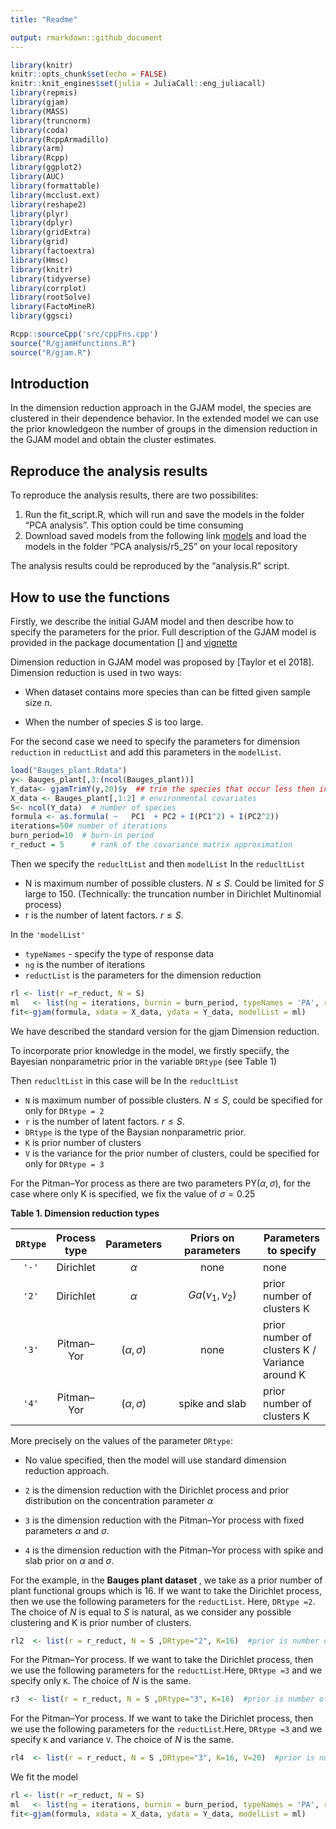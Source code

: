 ```yaml
---
title: "Readme"

output: rmarkdown::github_document
---
```


```r
library(knitr)
knitr::opts_chunk$set(echo = FALSE)
knitr::knit_engines$set(julia = JuliaCall::eng_juliacall)
library(repmis)
library(gjam)
library(MASS)
library(truncnorm)
library(coda)
library(RcppArmadillo)
library(arm)
library(Rcpp)
library(ggplot2)
library(AUC)
library(formattable)
library(mcclust.ext)
library(reshape2)
library(plyr)
library(dplyr)
library(gridExtra)
library(grid)
library(factoextra)
library(Hmsc)
library(knitr)
library(tidyverse)
library(corrplot)
library(rootSolve)
library(FactoMineR)
library(ggsci)

Rcpp::sourceCpp('src/cppFns.cpp')
source("R/gjamHfunctions.R")
source("R/gjam.R")

```

## Introduction

In the dimension reduction approach in the GJAM model, the species are clustered in their dependence behavior.
In the extended model we can use the prior knowledgeon the number of groups in the dimension reduction in the GJAM model and obtain the cluster estimates.

## Reproduce the analysis results 

To reproduce the analysis results, there are two possibilites:

1. Run the fit_script.R, which will run and save the models in the folder "PCA analysis". This option could be time consuming
2. Download saved models from the following link [models](https://drive.google.com/open?id=1sRu7Q7rJ4aIYp-YCKOa_igA5Ofzc7tRH)
and  load the models in the folder "PCA analysis/r5_25" on your local repository

The analysis results could be reproduced by the "analysis.R" script.

## How to use the functions

Firstly, we describe the initial GJAM model and then describe how to specify the parameters for the prior. Full description of the GJAM model is provided in the package documentation [] and [vignette](https://cran.r-project.org/web/packages/gjam/vignettes/gjamVignette.html)

Dimension reduction in GJAM model was proposed by [Taylor et el 2018]. 
Dimension reduction is used in two ways:

* When dataset contains more species than can be fitted given sample size $n$.\

* When the number of species $S$ is too large.\

For the second case we need to specify the parameters for dimension `reduction` in `reductList` and 
add this parameters in the `modelList`. 


```r
load("Bauges_plant.Rdata")
y<- Bauges_plant[,3:(ncol(Bauges_plant))]
Y_data<- gjamTrimY(y,20)$y  ## trim the species that occur less then in 20 cites
X_data <- Bauges_plant[,1:2] # environmental covariates
S<- ncol(Y_data)  # number of species
formula <- as.formula( ~   PC1  + PC2 + I(PC1^2) + I(PC2^2))
iterations=50# number of iterations
burn_period=10  # burn-in period
r_reduct = 5      # rank of the covariance matrix approximation
```

Then we specify the `reducltList` and then  `modelList`
In the `reducltList`

 * N is maximum number of possible clusters. $N \leq S$. Could be limited for $S$ large to 150. (Technically: the truncation number in Dirichlet Multinomial process)  
 * r is the number of latent factors. $r \leq S$.   

In the `'modelList'`

 * `typeNames` - specify the type of response data  
 * `ng` is the number of iterations  
 * `reductList` is the parameters for the dimension reduction  

```r
rl <- list(r =r_reduct, N = S)
ml   <- list(ng = iterations, burnin = burn_period, typeNames = 'PA', reductList = rl,PREDICTX = F)
fit<-gjam(formula, xdata = X_data, ydata = Y_data, modelList = ml)
```

We have described the standard version for the gjam Dimension reduction. 

To incorporate prior knowledge in the model,  we firstly speciify, the Bayesian nonparametric prior in the variable `DRtype` (see Table 1)

Then `reducltList` in this case will be
In the `reducltList`

 * `N` is maximum number of possible clusters. $N \leq S$, could be specified for only for  `DRtype = 2`
 * `r` is the number of latent factors. $r \leq S$. 
 * `DRtype` is the type of the Baysian nonparametric prior.
 * `K` is prior number of clusters
 * `V` is the variance for the prior number of clusters, could be specified for only for  `DRtype = 3`

For the Pitman--Yor process as there are two parameters PY$(\alpha, \sigma)$, for the case where only K is specified, we fix the value of $\sigma = 0.25$

**Table 1. Dimension reduction types**

`DRtype` | Process type  | Parameters | Priors on parameters| Parameters to specify
:----: | :-------: | :----------: | :----------------------------: | -----------------
`'-'`  | Dirichlet| $\alpha$ | none | none
`'2'`  | Dirichlet| $\alpha$ | $Ga(\nu_1,\nu_2)$ | prior number of clusters K
`'3'`  | Pitman--Yor | $(\alpha, \sigma)$ | none | prior number of clusters K / Variance around K 
`'4'`  | Pitman--Yor | $(\alpha, \sigma)$ | spike and slab |  prior number of clusters K


More precisely on the values of the parameter `DRtype`:

  * No value specified, then the model will use standard dimension reduction approach.
  * `2` is the dimension reduction with the Dirichlet process and prior distribution on the concentration parameter $\alpha$
  * `3` is the dimension reduction with the Pitman--Yor process with fixed parameters $\alpha$ and $\sigma$. 

  * `4` is the dimension reduction with the Pitman--Yor process with spike and slab prior on  $\alpha$ and      $\sigma$. 

For the example, in the **Bauges plant dataset ** , we take as a prior number of plant functional groups which is 16.  If we want to take the Dirichlet process, then we use the following parameters for the `reductList`. Here, `DRtype =2`.   The choice of $N$ is equal to $S$ is natural, as we consider any possible clustering and K is prior number of clusters.
 
```r
rl2  <- list(r = r_reduct, N = S ,DRtype="2", K=16)  #prior is number of plant functional groups
```

For the Pitman--Yor process.  If we want to take the Dirichlet process, then we use the following parameters for the `reductList`.Here, `DRtype =3` and we specify only `K`. The choice of $N$ is the same. 

```r
r3  <- list(r = r_reduct, N = S ,DRtype="3", K=16)  #prior is number of plant functional groups
```

For the Pitman--Yor process.  If we want to take the Dirichlet process, then we use the following parameters for the `reductList`.Here, `DRtype =3` and we specify  `K` and variance `V`. The choice of $N$ is the same. 

```r
rl4  <- list(r = r_reduct, N = S ,DRtype="3", K=16, V=20)  #prior is number of plant functional groups
```

We fit the model 

```r
rl <- list(r =r_reduct, N = S)
ml   <- list(ng = iterations, burnin = burn_period, typeNames = 'PA', reductList = rl,PREDICTX = F)
fit<-gjam(formula, xdata = X_data, ydata = Y_data, modelList = ml)
```





